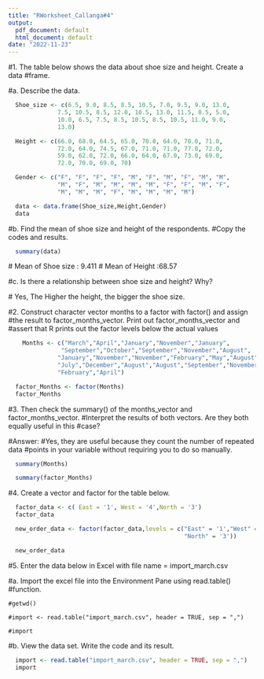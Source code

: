 ```yaml
---
title: "RWorksheet_Callanga#4"
output:
  pdf_document: default
  html_document: default
date: "2022-11-23"
---
```


#1. The table below shows the data about shoe size and height. Create a data 
#frame.

  #a. Describe the data.
```r


  Shoe_size <- c(6.5, 9.0, 8.5, 8.5, 10.5, 7.0, 9.5, 9.0, 13.0,
              7.5, 10.5, 8.5, 12.0, 10.5, 13.0, 11.5, 8.5, 5.0, 
              10.0, 6.5, 7.5, 8.5, 10.5, 8.5, 10.5, 11.0, 9.0, 
              13.0)

  Height <- c(66.0, 68.0, 64.5, 65.0, 70.0, 64.0, 70.0, 71.0, 
              72.0, 64.0, 74.5, 67.0, 71.0, 71.0, 77.0, 72.0,
              59.0, 62.0, 72.0, 66.0, 64.0, 67.0, 73.0, 69.0, 
              72.0, 70.0, 69.0, 70)

  Gender <- c("F", "F", "F", "F", "M", "F", "M", "F", "M", "M", 
              "M", "F", "M", "M", "M", "M", "F", "F", "M", "F", 
              "M", "M", "M", "F", "M", "M", "M", "M")

  data <- data.frame(Shoe_size,Height,Gender)
  data
```  
  #b. Find the mean of shoe size and height of the respondents.
  #Copy the codes and results.
```r


  summary(data)
```  
  # Mean of Shoe size  : 9.411
  # Mean of Height  :68.57 

  #c. Is there a relationship between shoe size and height? Why?

  # Yes, The Higher the height, the bigger the shoe size.

#2. Construct character vector months to a factor with factor() and assign 
    #the result to factor_months_vector. Print out factor_months_vector and 
    #assert that R prints out the factor levels below the actual values
```r


    Months <- c("March","April","January","November","January",
               "September","October","September","November","August",
              "January","November","November","February","May","August",
              "July","December","August","August","September","November",
              "February","April")

  factor_Months <- factor(Months)
  factor_Months
```  

#3. Then check the summary() of the months_vector and factor_months_vector. 
  #Interpret the results of both vectors. Are they both equally useful in this 
  #case?
  
  #Answer: #Yes, they are useful because they count the number of repeated data 
            #points in your variable without requiring you to do so manually.
```r


  summary(Months)

  summary(factor_Months)
``` 
#4. Create a vector and factor for the table below.
 
```r

 
  factor_data <- c( East = '1', West = '4',North = '3')
  factor_data

  new_order_data <- factor(factor_data,levels = c("East" = '1',"West" = '4', 
                                                  "North" = '3'))

  new_order_data
``` 
#5. Enter the data below in Excel with file name = import_march.csv

  #a. Import the excel file into the Environment Pane using read.table() 
   #function.

    #getwd()
 
    #import <- read.table("import_march.csv", header = TRUE, sep = ",")
  
    #import

  #b. View the data set. Write the code and its result.
```r


  import <- read.table("import_march.csv", header = TRUE, sep = ",")
  import
```